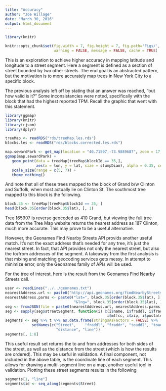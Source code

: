 ```yaml
---
title: "Accuracy"
author: "Joe Willage"
date: "March 30, 2016"
output: html_document
---
```


```r
library(knitr)
```

```r
knitr::opts_chunk$set(fig.width = 7, fig.height = 7, fig.path='Figs/', 
                      warning = FALSE, message = FALSE, cache = TRUE)
```

This is an exploration to achieve higher accuracy in mapping latitude and longitude to a street segment. Here a segment is defined as a section of street bounded by two other streets. The end goal is an abstracted pattern, but the motivation is to more accurately map trees in New York City to a specific block. 

The previous analysis left off by stating that an answer was reached, "but how valid is it?" Some inconsistancies were noted, specifically with the block that had the highest reported TPM. Recall the graphic that went with this statement. 

```r
library(ggmap)
library(knitr)
library(rjson)
library(dplyr)
```

```r
treeMap <- readRDS("rds/treeMap.les.rds")
blocks.les <- readRDS("rds/blocks.corrected.les.rds")
```

```r
map.sewardPark <- get_map(location = "40.71597,-73.9889687", zoom = 17, maptype = "toner-lines")
ggmap(map.sewardPark) + 
   geom_point(data = treeMap[treeMap$blockId == 35,],
              aes(x = lon, y = lat, size = stumpDiam), alpha = 0.35, color = "chartreuse") +
   scale_size(range = c(5, 7)) +
   theme_nothing()
```

And note that all of these trees mapped to the block of Grand b/w Clinton and Suffolk, when most actually lie on Clinton St. The southmost tree mapped to this block is the following.

```r
block.35 <- treeMap[treeMap$blockId == 35, ]
head(block.35[order(block.35$lat), ], 1)
```

Tree 165907 is reverse geocoded as 410 Grand, but viewing the full tree data from the Tree Map website returns the nearest address as 187 Clinton, much more accurate. This may prove to be a useful alternative.  

However, the Geonames Find Nearby Streets API provids another useful match. It's not the exact address that's needed for any tree, it's just the nearest street. In fact, that API provides not only the nearest street, but also the to/from addresses of the segment. A takeaway from the first analysis is that mixing and matching geocoding services gets messy. In attempt to minimize error, only the Geonames family of APIs will be used.  

For the tree of interest, here is the result from the Geonames Find Nearby Streets call.

```r
user <- readLines("../../geonames.txt")
nearestAddress.url <- paste0("http://api.geonames.org/findNearbyStreetsJSON?&username=", user, "&")
nearestAddress.parms <- paste0("lat=", block.35[order(block.35$lat), ][1, "lat"], 
                               "&lng=", block.35[order(block.35$lat), ][1, "lon"])
seg <- fromJSON(file = paste0(nearestAddress.url, nearestAddress.parms))
seg <- sapply(seg$streetSegment, function(i) c(i$name, i$fraddl, i$fraddr, i$toaddl, i$toaddr, 
                                              i$mtfcc, i$zip, i$postalcode, i$distance, i$line))
segments <- seg %>% t %>% as.data.frame(stringsAsFactors = FALSE) %>% 
            setNames(c("Street",	"fraddl", "fraddr",	"toaddl", "toaddr",	 "mtfcc",	"zip", 
                       "distance", "line"))
segments[, 1:8]
```

This useful result set returns the to and from addresses for both sides of the street, as well as the distance from the street (which is how the results are ordered). This may be useful in validation. A final component, not included in the above table, is the coordinate line of each segment. This allows for drawing a multi-segment line on a map, another useful tool in validation. Plotting these street segments results in the following

```r
segments[1, "line"]
segments$id <- seq_along(segments$Street)

```